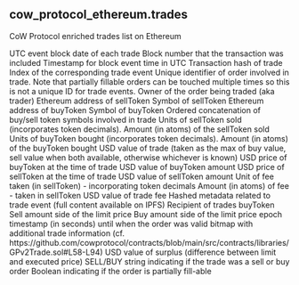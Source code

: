 ## cow_protocol_ethereum.trades 
CoW Protocol enriched trades list on Ethereum


<ParamField path="block_date">
UTC event block date of each trade
</ParamField>
<ParamField path="block_number">
Block number that the transaction was included
</ParamField>
<ParamField path="block_time">
Timestamp for block event time in UTC
</ParamField>
<ParamField path="tx_hash">
Transaction hash of trade
</ParamField>
<ParamField path="evt_index">
Index of the corresponding trade event
</ParamField>
<ParamField path="order_uid">
Unique identifier of order involved in trade. Note that partially fillable orders can be touched multiple times so this is not a unique ID for trade events.
</ParamField>
<ParamField path="trader">
Owner of the order being traded (aka trader)
</ParamField>
<ParamField path="sell_token_address">
Ethereum address of sellToken
</ParamField>
<ParamField path="sell_token">
Symbol of sellToken
</ParamField>
<ParamField path="buy_token_address">
Ethereum address of buyToken
</ParamField>
<ParamField path="buy_token">
Symbol of buyToken
</ParamField>
<ParamField path="token_pair">
Ordered concatenation of buy/sell token symbols involved in trade
</ParamField>
<ParamField path="units_sold">
Units of sellToken sold (incorporates token decimals).
</ParamField>
<ParamField path="atoms_sold">
Amount (in atoms) of the sellToken sold
</ParamField>
<ParamField path="units_bought">
Units of buyToken bought (incorporates token decimals).
</ParamField>
<ParamField path="atoms_bought">
Amount (in atoms) of the buyToken bought
</ParamField>
<ParamField path="usd_value">
USD value of trade (taken as the max of buy value, sell value when both available, otherwise whichever is known)
</ParamField>
<ParamField path="buy_price">
USD price of buyToken at the time of trade
</ParamField>
<ParamField path="buy_value_usd">
USD value of buyToken amount
</ParamField>
<ParamField path="sell_price">
USD price of sellToken at the time of trade
</ParamField>
<ParamField path="sell_value_usd">
USD value of sellToken amount
</ParamField>
<ParamField path="fee">
Unit of fee taken (in sellToken) - incorporating token decimals
</ParamField>
<ParamField path="fee_atoms">
Amount (in atoms) of fee - taken in sellToken
</ParamField>
<ParamField path="fee_usd">
USD value of trade fee
</ParamField>
<ParamField path="app_data">
Hashed metadata related to trade event (full content available on IPFS)
</ParamField>
<ParamField path="receiver">
Recipient of trades buyToken
</ParamField>
<ParamField path="limit_sell_amount">
Sell amount side of the limit price
</ParamField>
<ParamField path="limit_buy_amount">
Buy amount side of the limit price
</ParamField>
<ParamField path="valid_to">
epoch timestamp (in seconds) until when the order was valid
</ParamField>
<ParamField path="flags">
bitmap with additional trade information (cf. https://github.com/cowprotocol/contracts/blob/main/src/contracts/libraries/GPv2Trade.sol#L58-L94)
</ParamField>
<ParamField path="surplus_usd">
USD value of surplus (difference between limit and executed price)
</ParamField>
<ParamField path="order_type">
SELL/BUY string indicating if the trade was a sell or buy order
</ParamField>
<ParamField path="partial_fill">
Boolean indicating if the order is partially fill-able
</ParamField>
<ParamField path="fill_proportion">

</ParamField>
